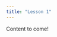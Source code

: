 ```yaml
---
title: "Lesson 1"
---
```


Content to come!


<!--Here is where we can put the content that we'll be typing live during the session --> 